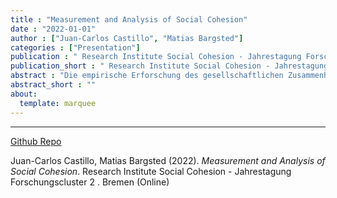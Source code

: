 ```yaml
---
title : "Measurement and Analysis of Social Cohesion"
date : "2022-01-01"
author : ["Juan-Carlos Castillo", "Matias Bargsted"]
categories : ["Presentation"]
publication : " Research Institute Social Cohesion - Jahrestagung Forschungscluster 2 . Bremen  (Online)"
publication_short : " Research Institute Social Cohesion - Jahrestagung Forschungscluster 2 . Bremen  (Online)"
abstract : "Die empirische Erforschung des gesellschaftlichen Zusammenhalts erfordert, das Konzept bzw. die jeweils interessierenden Aspekte des gesellschaftlichen Zusammenhalts operationalisierbar und messbar zu machen. Dafür müssen nicht nur theoretische Konzeptionen des gesellschaftlichen Zusammenhalts ausgearbeitet, sondern auch geeignete Erhebungsinstrumente entwickelt und Dateninfrastrukturen geschaffen werden. Im FGZ ist deshalb mit dem Zusammenhaltspanel ein neuer Längsschnitt-Survey entwickelt worden, der sowohl etablierte wie neuartige Erhebungsinstrumente zur systematischen Analyse des gesellschaftlichen Zusammenhalts in Deutschland enthält. Mit dem Regionalpanel werden zudem 12 ausgewählte Regionen in Deutschland intensiv im Hinblick auf die lokalen Strukturbedingungen des Zusammenhalts vor Ort analysierbar. Mit diesen Surveys möchte das FGZ einen zentralen Beitrag leisten zum Aufbau und zur Erweiterung nationaler wie internationaler Dateninfrastrukturen zur empirischen Analyse des gesellschaftlichen Zusammenhalts. Das Panel beschäftigt sich vor diesem Hintergrund mit den Fragen der Konzeption und Analyse gesellschaftlichen Zusammenhalts auf Basis von quantitativen Surveys. Jan Delhey präsentiert Überlegungen und Analysen zum gesellschaftlichen Zusammenhalt aus den Perspektiven der Sozialindikatoren und Quality-of-Life- Forschung sowie des „Radar gesellschaftlicher Zusammenhalt“. Ein weiterer Vortrag stellt die konzeptionellen Überlegungen und empirischen Befunde zum gesellschaftlichen Zusammenhalt in Deutschland auf Basis der FGZ-Surveys des Zusammenhaltspanels und des Regionalpanels vor. Das Centro de Estudios del Conflicto y la Cohesión Social (COES) hat als chilenisches Pendant zum FGZ einen Survey zur Analyse des gesellschaftlichen Zusammenhalts in Chile entwickelt. Juan Carlos Castillo und Matías Bargsted (beide COES) präsentieren auf dessen Basis empirische Analysen zum gesellschaftlichen Zusammenhalt in einem der ungleichsten Länder der Welt."
abstract_short : ""
about:
  template: marquee
---
```

---

[Github Repo](https://github.com/ocscoes/presentaciones)


::: {.callout-note title="How to cite this work"}

Juan-Carlos Castillo, Matias Bargsted (2022). *Measurement and Analysis of Social Cohesion*.  Research Institute Social Cohesion - Jahrestagung Forschungscluster 2 . Bremen  (Online)

:::

